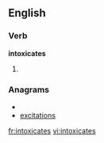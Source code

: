 
==English==

===Verb===
'''intoxicates'''

# {{third-person singular of|[[intoxicate]]}}

===Anagrams===
* {{alphagram|aceiinosttx}}
* [[excitations#English|excitations]]

[[fr:intoxicates]]
[[vi:intoxicates]]